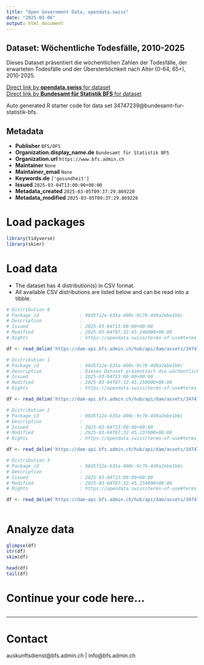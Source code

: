 ```yaml
---
title: "Open Government Data, opendata.swiss"
date: "2025-03-06"
output: html_document
---
```


## Dataset: Wöchentliche Todesfälle, 2010-2025

Dieses Dataset präsentiert die wöchentlichen Zahlen der Todesfälle, der erwarteten Todesfälle und der Übersterblichkeit nach Alter (0-64, 65+), 2010-2025.

[Direct link by **opendata.swiss** for dataset](https://opendata.swiss/de/dataset/wochentliche-todesfalle-2010-20251)<br>
[Direct link by **Bundesamt für Statistik BFS** for dataset](https://www.bfs.admin.ch/asset/de/ts-d-14.03.04.03-wr)

Auto generated R starter code for data set 34747239@bundesamt-fur-statistik-bfs.

## Metadata

- **Publisher** `BFS/OFS`
- **Organization.display_name.de** `Bundesamt für Statistik BFS`
- **Organization.url** `https://www.bfs.admin.ch`
- **Maintainer** `None`
- **Maintainer_email** `None`
- **Keywords.de** `['gesundheit']`
- **Issued** `2025-03-04T13:00:00+00:00`
- **Metadata_created** `2025-03-05T09:37:29.869220`
- **Metadata_modified** `2025-03-05T09:37:29.869228`


# Load packages

```r

library(tidyverse)
library(skimr)

```

# Load data

-   The dataset has 4 distribution(s) in CSV format.
-   All available CSV distributions are listed below and can be read into a tibble.

```r

# Distribution 0
# Package_id               : 98d5f12e-b35a-400c-9c76-4d9a2ebe1b6c
# Description              : 
# Issued                   : 2025-03-04T13:00:00+00:00
# Modified                 : 2025-03-04T07:32:45.246000+00:00
# Rights                   : https://opendata.swiss/terms-of-use#terms_by_ask

df <- read_delim('https://dam-api.bfs.admin.ch/hub/api/dam/assets/34747254/master')

# Distribution 1
# Package_id               : 98d5f12e-b35a-400c-9c76-4d9a2ebe1b6c
# Description              : Dieses Dataset präsentiert die wöchentlichen Zahlen der Todesfälle, der erwarteten Todesfälle und der Übersterblichkeit nach Alter (0-64, 65+), 2010-2025.
# Issued                   : 2025-03-04T13:00:00+00:00
# Modified                 : 2025-03-04T07:32:45.250000+00:00
# Rights                   : https://opendata.swiss/terms-of-use#terms_by_ask

df <- read_delim('https://dam-api.bfs.admin.ch/hub/api/dam/assets/34747263/master')

# Distribution 2
# Package_id               : 98d5f12e-b35a-400c-9c76-4d9a2ebe1b6c
# Description              : 
# Issued                   : 2025-03-04T13:00:00+00:00
# Modified                 : 2025-03-04T07:32:45.237000+00:00
# Rights                   : https://opendata.swiss/terms-of-use#terms_by_ask

df <- read_delim('https://dam-api.bfs.admin.ch/hub/api/dam/assets/34747259/master')

# Distribution 3
# Package_id               : 98d5f12e-b35a-400c-9c76-4d9a2ebe1b6c
# Description              : 
# Issued                   : 2025-03-04T13:00:00+00:00
# Modified                 : 2025-03-04T07:32:45.254000+00:00
# Rights                   : https://opendata.swiss/terms-of-use#terms_by_ask

df <- read_delim('https://dam-api.bfs.admin.ch/hub/api/dam/assets/34747248/master')



```

# Analyze data

```r

glimpse(df)
str(df)
skim(df)

head(df)
tail(df)

```

# Continue your code here...

```r

```

------------------------------------------------------------------------

# Contact

auskunftsdienst@bfs.admin.ch | info@bfs.admin.ch
